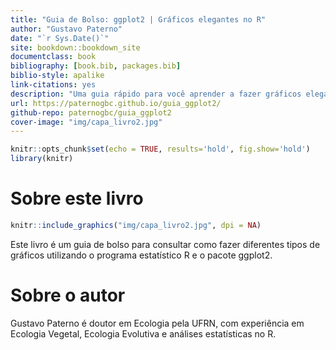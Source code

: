 ```yaml
--- 
title: "Guia de Bolso: ggplot2 | Gráficos elegantes no R"
author: "Gustavo Paterno"
date: "`r Sys.Date()`"
site: bookdown::bookdown_site
documentclass: book
bibliography: [book.bib, packages.bib]
biblio-style: apalike
link-citations: yes
description: "Uma guia rápido para você aprender a fazer gráficos elegantes no R."
url: https://paternogbc.github.io/guia_ggplot2/
github-repo: paternogbc/guia_ggplot2
cover-image: "img/capa_livro2.jpg"
---
```


```r
knitr::opts_chunk$set(echo = TRUE, results='hold', fig.show='hold')
library(knitr)
```


# Sobre este livro {-}

```r
knitr::include_graphics("img/capa_livro2.jpg", dpi = NA)
```

Este livro é um guia de bolso para consultar como fazer diferentes tipos de gráficos utilizando o programa estatístico R e o pacote ggplot2. 

# Sobre o autor {-}

Gustavo Paterno é doutor em Ecologia pela UFRN, com experiência em Ecologia Vegetal, Ecologia Evolutiva e análises estatísticas no R.
